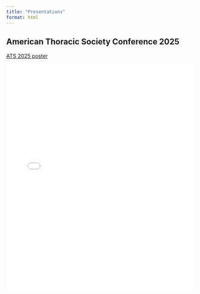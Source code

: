```yaml
---
title: "Presentations"
format: html
---
```


::: {.column-page}
## American Thoracic Society Conference 2025

[ATS 2025 poster](pdfs/ats_2025_poster.pdf)

<iframe src="pdfs/ats_2025_poster.pdf" width="100%" height="600px" style="border: none;">

</iframe>
:::
